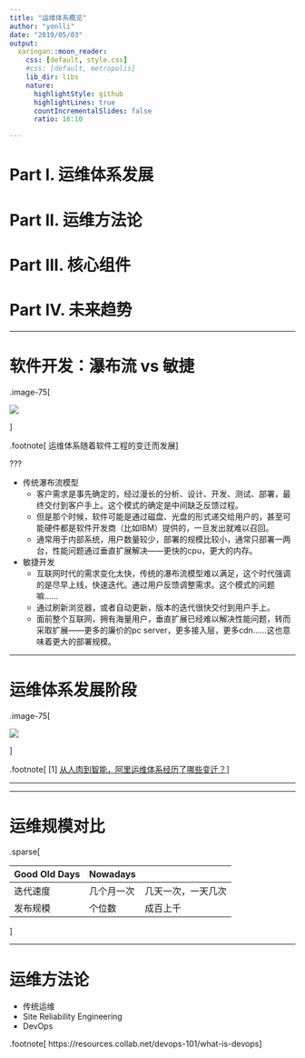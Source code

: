 ```yaml
---
title: "运维体系概览"
author: "yonlli"
date: "2019/05/03"
output:
  xaringan::moon_reader:
    css: [default, style.css]
    #css: [default, metropolis]
    lib_dir: libs
    nature:
      highlightStyle: github
      highlightLines: true
      countIncrementalSlides: false
      ratio: 16:10

---
```


# Part I. 运维体系发展

# Part II. 运维方法论

# Part III. 核心组件

# Part IV. 未来趋势

---

# 软件开发：瀑布流 vs 敏捷

.image-75[

![](https://thecitybase.com/wp-content/uploads/2018/09/agilewaterfall2.jpg)

]

.footnote[
运维体系随着软件工程的变迁而发展
]

???


- 传统瀑布流模型
  - 客户需求是事先确定的，经过漫长的分析、设计、开发、测试、部署，最终交付到客户手上。这个模式的确定是中间缺乏反馈过程。
  - 但是那个时候，软件可能是通过磁盘、光盘的形式递交给用户的，甚至可能硬件都是软件开发商（比如IBM）提供的，一旦发出就难以召回。
  - 通常用于内部系统，用户数量较少，部署的规模比较小，通常只部署一两台，性能问题通过垂直扩展解决——更快的cpu，更大的内存。
  
- 敏捷开发
  - 互联网时代的需求变化太快，传统的瀑布流模型难以满足，这个时代强调的是尽早上线，快速迭代。通过用户反馈调整需求。这个模式的问题嘛……
  - 通过刷新浏览器，或者自动更新，版本的迭代很快交付到用户手上。
  - 面前整个互联网，拥有海量用户，垂直扩展已经难以解决性能问题，转而采取扩展——更多的廉价的pc server，更多接入层，更多cdn……这也意味着更大的部署规模。
  
---


# 运维体系发展阶段

.image-75[

![](images/dataops.jpg)

]

.footnote[
[1] [从人肉到智能，阿里运维体系经历了哪些变迁？](https://102.alibaba.com/detail?id=184)
]

---


---

# 运维规模对比


.sparse[

 |        Good Old Days | Nowadays
---------|--------------|--
迭代速度 | 几个月一次   |几天一次，一天几次
发布规模 |个位数        |成百上千

]

---

# 运维方法论


- 传统运维
- Site Reliability Engineering
- DevOps

.footnote[
https://resources.collab.net/devops-101/what-is-devops
]

